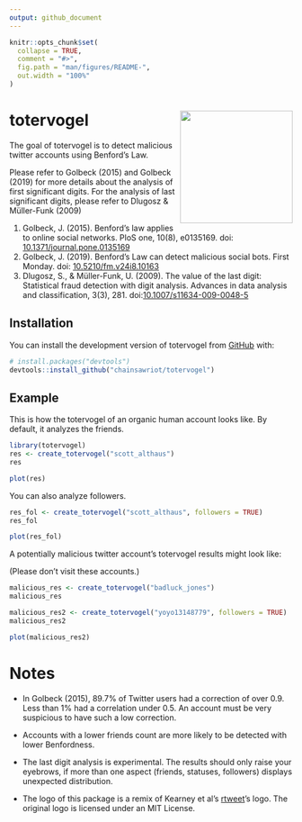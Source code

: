```yaml
---
output: github_document
---
```


<!-- README.md is generated from README.Rmd. Please edit that file -->

```r
knitr::opts_chunk$set(
  collapse = TRUE,
  comment = "#>",
  fig.path = "man/figures/README-",
  out.width = "100%"
)
```

# totervogel <img src="man/figures/logo.png" align="right" height="200" />

<!-- badges: start -->
<!-- badges: end -->

The goal of totervogel is to detect malicious twitter accounts using Benford's Law.

Please refer to Golbeck (2015) and Golbeck (2019) for more details about the analysis of first significant digits. For the analysis of last significant digits, please refer to Dlugosz & Müller-Funk (2009)

1. Golbeck, J. (2015). Benford’s law applies to online social networks. PloS one, 10(8), e0135169. doi: [10.1371/journal.pone.0135169](https://doi.org/10.1371/journal.pone.0135169)
2. Golbeck, J. (2019). Benford’s Law can detect malicious social bots. First Monday. doi: [10.5210/fm.v24i8.10163](https://doi.org/10.5210/fm.v24i8.10163)
3. Dlugosz, S., & Müller-Funk, U. (2009). The value of the last digit: Statistical fraud detection with digit analysis. Advances in data analysis and classification, 3(3), 281. doi:[10.1007/s11634-009-0048-5](https://doi.org/10.1007/s11634-009-0048-5)

## Installation

You can install the development version of totervogel from [GitHub](https://github.com/) with:

``` r
# install.packages("devtools")
devtools::install_github("chainsawriot/totervogel")
```

## Example

This is how the totervogel of an organic human account looks like. By default, it analyzes the friends.

```r
library(totervogel)
res <- create_totervogel("scott_althaus")
res
```

```r
plot(res)
```

You can also analyze followers.

```r
res_fol <- create_totervogel("scott_althaus", followers = TRUE)
res_fol
```

```r
plot(res_fol)
```

A potentially malicious twitter account's totervogel results might look like:

(Please don't visit these accounts.)

```r
malicious_res <- create_totervogel("badluck_jones")
malicious_res
```


```r
malicious_res2 <- create_totervogel("yoyo13148779", followers = TRUE)
malicious_res2
```

```r
plot(malicious_res2)
```

# Notes

* In Golbeck (2015), 89.7% of Twitter users had a correction of over 0.9. Less than 1% had a correlation under 0.5. An account must be very suspicious to have such a low correction.

* Accounts with a lower friends count are more likely to be detected with lower Benfordness.

* The last digit analysis is experimental. The results should only raise your eyebrows, if more than one aspect (friends, statuses, followers) displays unexpected distribution.

* The logo of this package is a remix of Kearney et al's  [rtweet](https://github.com/ropensci/rtweet)'s logo. The original logo is licensed under an MIT License.
